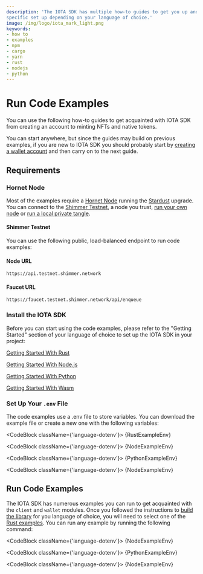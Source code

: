 ```yaml
---
description: 'The IOTA SDK has multiple how-to guides to get you up and running in no time. However, these require a
specific set up depending on your language of choice.'
image: /img/logo/iota_mark_light.png
keywords:
- how to
- examples
- npm
- cargo
- yarn
- rust
- nodejs
- python
---
```



[//]: # (import WarningPasswordStorage from '../_admonitions/_password_storage.md';)


# Run Code Examples

You can use the following how-to guides to get acquainted with IOTA SDK from creating an account to minting NFTs and
native tokens.

You can start anywhere, but since the guides may build on previous examples, if you are new to IOTA SDK
you should probably start by [creating a wallet account](./accounts_and_addresses/create_account.mdx) and then
carry on to the next guide.

## Requirements

### Hornet Node

Most of the examples require a [Hornet Node](https://wiki.iota.org/shimmer/hornet/welcome) running the
[Stardust](https://wiki.iota.org/shimmer/introduction/welcome) upgrade. You can connect to the
[Shimmer Testnet](#shimmer-testnet), a node you trust,
[run your own node](https://wiki.iota.org/shimmer/hornet/how_tos/using_docker) or
[run a local private tangle](https://wiki.iota.org/shimmer/hornet/how_tos/private_tangle).

#### Shimmer Testnet

You can use the following public, load-balanced endpoint to run code examples:

#### Node URL

```plaintext
https://api.testnet.shimmer.network
```

#### Faucet URL

```plaintext
https://faucet.testnet.shimmer.network/api/enqueue
```

[//]: # (<WarningPasswordStorage/>)

### Install the IOTA SDK

Before you can start using the code examples, please refer to the "Getting Started" section of your language of choice
to set up the IOTA SDK in your project:

<Tabs groupId="language">
<TabItem value="rust" label="Rust">

[Getting Started With Rust](../getting-started/rust.md)

</TabItem>
<TabItem value="nodejs" label="Nodejs">

[Getting Started With Node.js](../getting-started/node.md)

</TabItem>
<TabItem value="python" label="Python">

[Getting Started With Python](../getting-started/python.md)

</TabItem>
<TabItem value="wasm" label="Wasm">

[Getting Started With Wasm](../getting-started/wasm.md)

</TabItem>
</Tabs>

### Set Up Your `.env` File

The code examples use a .env file to store variables. You can download the example file or create a new one with the following variables:

<Tabs groupId="language">
<TabItem value="rust" label="Rust">

<CodeBlock className={'language-dotenv'}>
{RustExampleEnv}
</CodeBlock>

</TabItem>
<TabItem value="nodejs" label="Nodejs">

<CodeBlock className={'language-dotenv'}>
    {NodeExampleEnv}
</CodeBlock>

</TabItem>
<TabItem value="python" label="Python">

<CodeBlock className={'language-dotenv'}>
{PythonExampleEnv}
</CodeBlock>

</TabItem>
<TabItem value="wasm" label="Wasm">

<CodeBlock className={'language-dotenv'}>
    {NodeExampleEnv}
</CodeBlock>

</TabItem>
</Tabs>

## Run Code Examples

<Tabs groupId="language">
<TabItem value="rust" label="Rust">

The IOTA SDK has numerous examples you can run to get acquainted with the `client` and `wallet` modules.
Once you followed the instructions to [build the library](#install-the-iota-sdk) for you language of choice, you will need to select one of the
[Rust examples](https://github.com/iotaledger/iota-sdk/tree/develop/sdk/examples). You can run any example by running the following command:




</TabItem>
<TabItem value="nodejs" label="Nodejs">

<CodeBlock className={'language-dotenv'}>
    {NodeExampleEnv}
</CodeBlock>

</TabItem>
<TabItem value="python" label="Python">

<CodeBlock className={'language-dotenv'}>
    {PythonExampleEnv}
</CodeBlock>

</TabItem>
<TabItem value="wasm" label="Wasm">

<CodeBlock className={'language-dotenv'}>
    {NodeExampleEnv}
</CodeBlock>

</TabItem>
</Tabs>